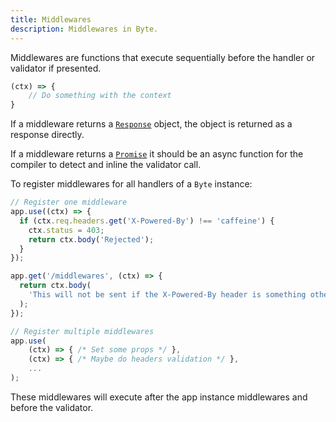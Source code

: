 ```yaml
---
title: Middlewares
description: Middlewares in Byte.
---
```


Middlewares are functions that execute sequentially before the handler or validator if presented.
```ts
(ctx) => {
    // Do something with the context
}
```

If a middleware returns a [`Response`](https://developer.mozilla.org/en-US/docs/Web/API/Response) object, the object is returned as a response directly.

If a middleware returns a [`Promise`](https://developer.mozilla.org/en-US/docs/Web/JavaScript/Reference/Global_Objects/Promise) it should be an async function for the compiler to detect and inline the validator call.

To register middlewares for all handlers of a `Byte` instance:
```ts
// Register one middleware
app.use((ctx) => {
  if (ctx.req.headers.get('X-Powered-By') !== 'caffeine') {
    ctx.status = 403;
    return ctx.body('Rejected');
  }
});

app.get('/middlewares', (ctx) => {
  return ctx.body(
    'This will not be sent if the X-Powered-By header is something other than caffeine'
  );
});
```

```ts
// Register multiple middlewares
app.use(
    (ctx) => { /* Set some props */ },
    (ctx) => { /* Maybe do headers validation */ },
    ...
);
```

These middlewares will execute after the app instance middlewares and before the validator.

